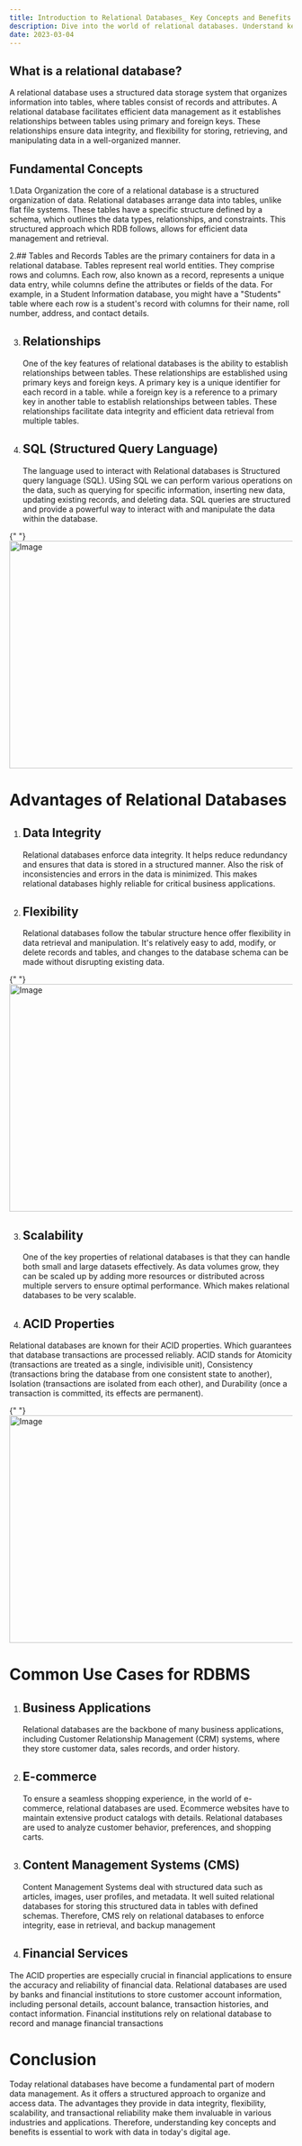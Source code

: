 ```yaml
---
title: Introduction to Relational Databases_ Key Concepts and Benefits
description: Dive into the world of relational databases. Understand key concepts, explore the benefits, and learn how they form the backbone of modern data management
date: 2023-03-04
---
```


## What is a relational database?

A relational database uses a structured data storage system that organizes information into tables, where tables consist of records and attributes. A relational database facilitates efficient data management as it establishes relationships between tables using primary and foreign keys. These relationships ensure data integrity, and flexibility for storing, retrieving, and manipulating data in a well-organized manner.

## Fundamental Concepts

1.Data Organization the core of a relational database is a structured organization of data. Relational databases arrange data into tables, unlike flat file systems. These tables have a specific structure defined by a schema, which outlines the data types, relationships, and constraints. This structured approach which RDB follows, allows for efficient data management and retrieval.

2.## Tables and Records
Tables are the primary containers for data in a relational database. Tables represent real world entities. They comprise rows and columns. Each row, also known as a record, represents a unique data entry, while columns define the attributes or fields of the data. For example, in a Student Information database, you might have a "Students" table where each row is a student's record with columns for their name, roll number, address, and contact details.

3. ## Relationships

   One of the key features of relational databases is the ability to establish relationships between tables. These relationships are established using primary keys and foreign keys. A primary key is a unique identifier for each record in a table. while a foreign key is a reference to a primary key in another table to establish relationships between tables. These relationships facilitate data integrity and efficient data retrieval from multiple tables.

4. ## SQL (Structured Query Language)
   The language used to interact with Relational databases is Structured query language (SQL). USing SQL we can perform various operations on the data, such as querying for specific information, inserting new data, updating existing records, and deleting data. SQL queries are structured and provide a powerful way to interact with and manipulate the data within the database.

{" "}
<Image src="/b1img1.png" width="718" height="404" alt="Image" />

# Advantages of Relational Databases

1. ## Data Integrity

   Relational databases enforce data integrity. It helps reduce redundancy and ensures that data is stored in a structured manner. Also the risk of inconsistencies and errors in the data is minimized. This makes relational databases highly reliable for critical business applications.

2. ## Flexibility
   Relational databases follow the tabular structure hence offer flexibility in data retrieval and manipulation. It's relatively easy to add, modify, or delete records and tables, and changes to the database schema can be made without disrupting existing data.

{" "}
<Image src="/b1img2.webp" width="718" height="404" alt="Image" />

3. ## Scalability

   One of the key properties of relational databases is that they can handle both small and large datasets effectively. As data volumes grow, they can be scaled up by adding more resources or distributed across multiple servers to ensure optimal performance. Which makes relational databases to be very scalable.

4. ## ACID Properties

Relational databases are known for their ACID properties. Which guarantees that database transactions are processed reliably. ACID stands for Atomicity (transactions are treated as a single, indivisible unit), Consistency (transactions bring the database from one consistent state to another), Isolation (transactions are isolated from each other), and Durability (once a transaction is committed, its effects are permanent).

{" "}
<Image src="/Picture1.png" width="718" height="404" alt="Image" />

# Common Use Cases for RDBMS

1. ## Business Applications
   Relational databases are the backbone of many business applications, including Customer Relationship Management (CRM) systems, where they store customer data, sales records, and order history.
2. ## E-commerce

   To ensure a seamless shopping experience, in the world of e-commerce, relational databases are used. Ecommerce websites have to maintain extensive product catalogs with details. Relational databases are used to analyze customer behavior, preferences, and shopping carts.

3. ## Content Management Systems (CMS)
   Content Management Systems deal with structured data such as articles, images, user profiles, and metadata. It well suited relational databases for storing this structured data in tables with defined schemas. Therefore, CMS rely on relational databases to enforce integrity, ease in retrieval, and backup management

4. ## Financial Services
The ACID properties are especially crucial in financial applications to ensure the accuracy and reliability of financial data. Relational databases are used by banks and financial institutions to store customer account information, including personal details, account balance, transaction histories, and contact information. Financial institutions rely on relational database to record and manage financial transactions

# Conclusion

Today relational databases have become a fundamental part of modern data management. As it offers a structured approach to organize and access data. The advantages they provide in data integrity, flexibility, scalability, and transactional reliability make them invaluable in various industries and applications. Therefore, understanding key concepts and benefits is essential to work with data in today's digital age.
